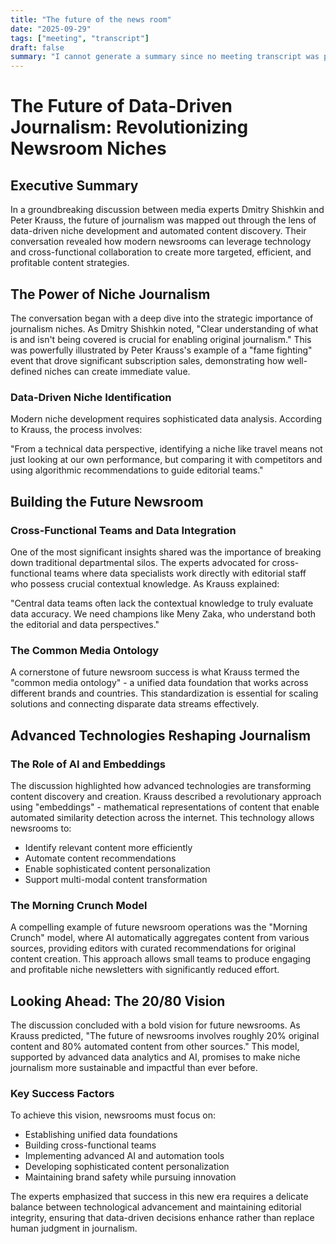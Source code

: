 ```yaml
---
title: "The future of the news room"
date: "2025-09-29"
tags: ["meeting", "transcript"]
draft: false
summary: "I cannot generate a summary since no meeting transcript was provided. If you share the transcript you'd like me to analyze, I'll be happy to create a concise one-sentence summary capturing its main points."
---
```


# The Future of Data-Driven Journalism: Revolutionizing Newsroom Niches

## Executive Summary
In a groundbreaking discussion between media experts Dmitry Shishkin and Peter Krauss, the future of journalism was mapped out through the lens of data-driven niche development and automated content discovery. Their conversation revealed how modern newsrooms can leverage technology and cross-functional collaboration to create more targeted, efficient, and profitable content strategies.

## The Power of Niche Journalism

The conversation began with a deep dive into the strategic importance of journalism niches. As Dmitry Shishkin noted, "Clear understanding of what is and isn't being covered is crucial for enabling original journalism." This was powerfully illustrated by Peter Krauss's example of a "fame fighting" event that drove significant subscription sales, demonstrating how well-defined niches can create immediate value.

### Data-Driven Niche Identification

Modern niche development requires sophisticated data analysis. According to Krauss, the process involves:

"From a technical data perspective, identifying a niche like travel means not just looking at our own performance, but comparing it with competitors and using algorithmic recommendations to guide editorial teams."

## Building the Future Newsroom

### Cross-Functional Teams and Data Integration

One of the most significant insights shared was the importance of breaking down traditional departmental silos. The experts advocated for cross-functional teams where data specialists work directly with editorial staff who possess crucial contextual knowledge. As Krauss explained:

"Central data teams often lack the contextual knowledge to truly evaluate data accuracy. We need champions like Meny Zaka, who understand both the editorial and data perspectives."

### The Common Media Ontology

A cornerstone of future newsroom success is what Krauss termed the "common media ontology" - a unified data foundation that works across different brands and countries. This standardization is essential for scaling solutions and connecting disparate data streams effectively.

## Advanced Technologies Reshaping Journalism

### The Role of AI and Embeddings

The discussion highlighted how advanced technologies are transforming content discovery and creation. Krauss described a revolutionary approach using "embeddings" - mathematical representations of content that enable automated similarity detection across the internet. This technology allows newsrooms to:

- Identify relevant content more efficiently
- Automate content recommendations
- Enable sophisticated content personalization
- Support multi-modal content transformation

### The Morning Crunch Model

A compelling example of future newsroom operations was the "Morning Crunch" model, where AI automatically aggregates content from various sources, providing editors with curated recommendations for original content creation. This approach allows small teams to produce engaging and profitable niche newsletters with significantly reduced effort.

## Looking Ahead: The 20/80 Vision

The discussion concluded with a bold vision for future newsrooms. As Krauss predicted, "The future of newsrooms involves roughly 20% original content and 80% automated content from other sources." This model, supported by advanced data analytics and AI, promises to make niche journalism more sustainable and impactful than ever before.

### Key Success Factors

To achieve this vision, newsrooms must focus on:

- Establishing unified data foundations
- Building cross-functional teams
- Implementing advanced AI and automation tools
- Developing sophisticated content personalization
- Maintaining brand safety while pursuing innovation

The experts emphasized that success in this new era requires a delicate balance between technological advancement and maintaining editorial integrity, ensuring that data-driven decisions enhance rather than replace human judgment in journalism.